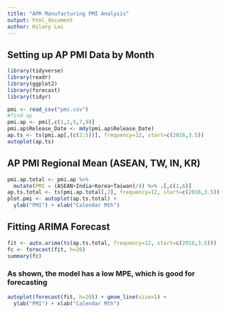 ---
title: "APR Manufacturing PMI Analysis"
output: html_document
author: Hilary Lai
---

## Setting up AP PMI Data by Month

```{r setup, include=T, warning=F, message=F}
library(tidyverse)
library(readr)
library(ggplot2)
library(forecast)
library(tidyr)

pmi <- read_csv("pmi.csv")
#find ap
pmi.ap <- pmi[,c(1,2,5,7,9)]
pmi.ap$Release_Date <- mdy(pmi.ap$Release_Date)
ap.ts <- ts(pmi.ap[,(c(2:5))], frequency=12, start=c(2016,3.5))
autoplot(ap.ts)
```

## AP PMI Regional Mean (ASEAN, TW, IN, KR)
```{r plot.ap, include=T, warning=F, message=F}
pmi.ap.total <- pmi.ap %>%
  mutate(PMI = (ASEAN+India+Korea+Taiwan)/4) %>% .[,c(1,6)]
ap.ts.total <- ts(pmi.ap.total[,2], frequency=12, start=c(2016,3.5))
plot.pmi <- autoplot(ap.ts.total) +
  ylab("PMI") + xlab("Calendar Mth")
```

## Fitting ARIMA Forecast
```{r arima.fc, include=T, warning=F, message=F}
fit <- auto.arima(ts(ap.ts.total, frequency=12, start=c(2016,3.5)))
fc <- forecast(fit, h=20)
summary(fc)
```

### As shown, the model has a low MPE, which is good for forecasting

```{r fit.plot, include=T, warning=F, message=F}
autoplot(forecast(fit, h=20)) + geom_line(size=1) +
  ylab("PMI") + xlab("Calendar Mth")
```